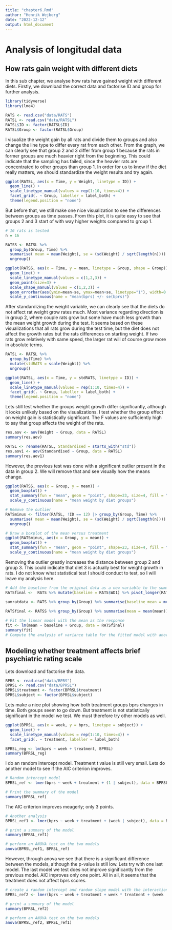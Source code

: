 ```yaml
---
title: "chapter6.Rmd"
author: "Henrik Wejberg"
date: "2022-12-12"
output: html_document
---
```


# Analysis of longitudal data

## How rats gain weight with different diets

In this sub chapter, we analyse how rats have gained weight with different diets. Firstly, we download the correct data and factorise ID and group for further analysis.

```r
library(tidyverse)
library(lme4)

RATS <- read.csv("data/RATS")
RATSL <- read.csv("data/RATSL")
RATSL$ID <- factor(RATSL$ID)
RATSL$Group <- factor(RATSL$Group)
```

I visualize the weight gain by all rats and divide them to groups and also change the line type to differ every rat from each other. From the graph, we can clearly see that group 2 and 3 differ from group 1 because the rats in former groups are much heavier right from the beginning. This could indicate that the sampling has failed, since the heavier rats are concentrated to other groups than group 1. In order for us to know if the diet really matters, we should standardize the weight results and try again. 

```r
ggplot(RATSL, aes(x = Time, y = Weight, linetype = ID)) +
  geom_line() +
  scale_linetype_manual(values = rep(1:10, times=4)) +
  facet_grid(. ~ Group, labeller = label_both) +
  theme(legend.position = "none")
```

But before that, we still make one nice visualization to see the differences between groups as time passes. From this plot, it is quite easy to see that groups 2 and 3 start of with way higher weights compared to group 1. 
```r

# 16 rats is tested
n = 16

RATSS <- RATSL %>%
  group_by(Group, Time) %>%
  summarise( mean = mean(Weight), se = (sd(Weight) / sqrt(length(n)))) %>%
  ungroup()

ggplot(RATSS, aes(x = Time, y = mean, linetype = Group, shape = Group)) +
  geom_line() +
  scale_linetype_manual(values = c(1,2,3)) +
  geom_point(size=3) +
  scale_shape_manual(values = c(1,2,3)) +
  geom_errorbar(aes(ymin=mean-se, ymax=mean+se, linetype="1"), width=0.3) +
  scale_y_continuous(name = "mean(bprs) +/- se(bprs)")

```

After standardizing the weight variable, we can clearly see that the diets do not affect rat weight grow rates much. Most variance regarding direction is in group 2, where couple rats grow but some have much less growth than the mean weight growth during the test. It seems based on these visualizations that all rats grow during the test time, but the diet does not affect the growth rates but the rats differences on starting weight. If two rats grow relatively with same speed, the larger rat will of course grow more in absolute terms. 
```r
RATSL <- RATSL %>%
  group_by(Time) %>%
  mutate(stdRATS = scale(Weight)) %>%
  ungroup()

ggplot(RATSL, aes(x = Time, y = stdRATS, linetype = ID)) +
  geom_line() +
  scale_linetype_manual(values = rep(1:10, times=4)) +
  facet_grid(. ~ Group, labeller = label_both) +
  theme(legend.position = "none")
```

Lets still test whether the groups weight growth differ significantly, although it looks unlikely based on the visualizations. I test whether the group effect on weight gain is statistically significant. The F values are sufficiently high to say that group affects the weight of the rats. 

```r
res.aov <- aov(Weight ~ Group, data = RATSL)
summary(res.aov)

RATSL <- rename(RATSL, Standardised = starts_with("std")) 
res.aov1 <- aov(Standardised ~ Group, data = RATSL)
summary(res.aov1)

```
However, the previous test was done with a significant outlier present in the data in group 2. We will remove that and see visually how the means change.

```r
ggplot(RATSS, aes(x = Group, y = mean)) +
  geom_boxplot() +
  stat_summary(fun = "mean", geom = "point", shape=23, size=4, fill = "white") +
  scale_y_continuous(name = "mean weight by diet groups")

# Remove the outlier
RATSminus <- filter(RATSL, !ID == 12) |> group_by(Group, Time) %>%
  summarise( mean = mean(Weight), se = (sd(Weight) / sqrt(length(n)))) %>%
  ungroup()

# Draw a boxplot of the mean versus treatment
ggplot(RATSminus, aes(x = Group, y = mean)) +
  geom_boxplot() +
  stat_summary(fun = "mean", geom = "point", shape=23, size=4, fill = "white") +
  scale_y_continuous(name = "mean weight by diet groups")

```
Removing the outlier greatly increases the distance between group 2 and group 3. This could indicate that diet 3 is actually best for weight growth in rats. I do not know what statistical test I should conduct to test, so I will leave my analysis here. 

```r

# Add the baseline from the original data as a new variable to the summary data
RATSfinal <-  RATS %>% mutate(baseline = RATS$WD1) %>% pivot_longer(RATS, cols=-c(ID,Group), names_to = "WD",values_to = "Weight")  %>%  mutate(Time = as.integer(substr(WD,3,4))) %>% arrange(Time)

sumratdata <- RATS %>% group_by(Group) %>% summarise(baseline_mean = mean(WD1))

RATSfinal <- RATSS %>% group_by(Group) %>% summarise(mean = mean(mean)) %>% mutate(baseline = sumratdata$baseline_mean)
  
# Fit the linear model with the mean as the response 
fit <- lm(mean ~ baseline + Group, data = RATSfinal)
summary(fit)
# Compute the analysis of variance table for the fitted model with anova()


```


## Modeling whether treatment affects brief psychiatric rating scale

Lets download and factorise the data. 
```r

BPRS <- read.csv("data/BPRS")
BPRSL <- read.csv("data/BPRSL")
BPRSL$treatment <- factor(BPRSL$treatment)
BPRSL$subject <- factor(BPRSL$subject)

```

Lets make a nice plot showing how both treatment groups bprs changes in time. Both groups seem to go down. But treatment is not statistically significant in the model we test. We must therefore try other models as well. 

```r
ggplot(BPRSL, aes(x = week, y = bprs, linetype = subject)) +
  geom_line() +
  scale_linetype_manual(values = rep(1:10, times=4)) +
  facet_grid(. ~ treatment, labeller = label_both)

BPRSL_reg <- lm(bprs ~ week + treatment, BPRSL)
summary(BPRSL_reg)

```
I do an random intercept model. Treatment t value is still very small. Lets do another model to see if the AIC criterion improves. 

```r
# Random intercept model
BPRSL_ref <- lmer(bprs ~ week + treatment + (1 | subject), data = BPRSL, REML = FALSE)

# Print the summary of the model
summary(BPRSL_ref)
```

The AIC criterion improves meagerly; only 3 points. 

```r
# Another analysis
BPRSL_ref1 <- lmer(bprs ~ week + treatment + (week | subject), data = BPRSL, REML = FALSE)

# print a summary of the model
summary(BPRSL_ref1)
```


```r
# perform an ANOVA test on the two models
anova(BPRSL_ref1, BPRSL_ref)
```
However, through anova we see that there is a significant difference between the models, although the p-value is still low. Lets try with one last model. The last model we test does not improve significantly from the previous model. AIC improves only one point. All in all, it seems that the treatment does not affect bprs scores.

```r
# create a random intercept and random slope model with the interaction
BPRSL_ref2 <- lmer(bprs ~ week + treatment + week * treatment + (week | subject), data = BPRSL, REML = FALSE)

# print a summary of the model
summary(BPRSL_ref2)

# perform an ANOVA test on the two models
anova(BPRSL_ref2, BPRSL_ref1)

```


